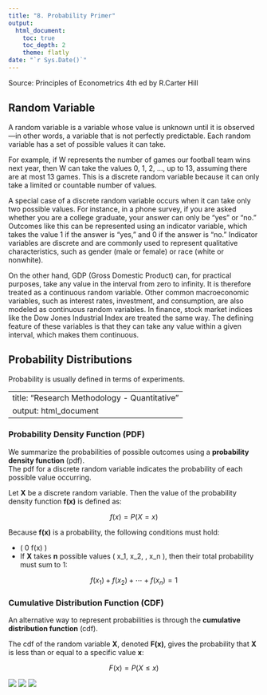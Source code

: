 ```yaml
---
title: "8. Probability Primer"
output: 
  html_document:
    toc: true
    toc_depth: 2
    theme: flatly
date: "`r Sys.Date()`"
---
```


Source: Principles of Econometrics 4th ed by R.Carter Hill

## Random Variable
A random variable is a variable whose value is unknown until it is observed—in other words, a variable that is not perfectly predictable. Each random variable has a set of possible values it can take.

For example, if W represents the number of games our football team wins next year, then W can take the values 0, 1, 2, ..., up to 13, assuming there are at most 13 games. This is a discrete random variable because it can only take a limited or countable number of values.

A special case of a discrete random variable occurs when it can take only two possible values. For instance, in a phone survey, if you are asked whether you are a college graduate, your answer can only be "yes" or "no." Outcomes like this can be represented using an indicator variable, which takes the value 1 if the answer is "yes," and 0 if the answer is "no." Indicator variables are discrete and are commonly used to represent qualitative characteristics, such as gender (male or female) or race (white or nonwhite).

On the other hand, GDP (Gross Domestic Product) can, for practical purposes, take any value in the interval from zero to infinity. It is therefore treated as a continuous random variable. Other common macroeconomic variables, such as interest rates, investment, and consumption, are also modeled as continuous random variables. In finance, stock market indices like the Dow Jones Industrial Index are treated the same way. The defining feature of these variables is that they can take any value within a given interval, which makes them continuous.

## Probability Distributions
Probability is usually defined in terms of experiments.

---
title: "Research Methodology - Quantitative"
output: html_document
---

### Probability Density Function (PDF)

We summarize the probabilities of possible outcomes using a **probability density function** (pdf).  
The pdf for a discrete random variable indicates the probability of each possible value occurring.

Let **X** be a discrete random variable. Then the value of the probability density function **f(x)** is defined as:

$$
f(x) = P(X = x)
$$

Because **f(x)** is a probability, the following conditions must hold:

- \( 0 \leq f(x) \leq 1 \)
- If **X** takes **n** possible values \( x_1, x_2, \ldots, x_n \), then their total probability must sum to 1:

$$
f(x_1) + f(x_2) + \cdots + f(x_n) = 1
$$

### Cumulative Distribution Function (CDF)

An alternative way to represent probabilities is through the **cumulative distribution function** (cdf).

The cdf of the random variable **X**, denoted **F(x)**, gives the probability that **X** is less than or equal to a specific value **x**:

$$
F(x) = P(X \leq x)
$$

![](gambar_ilustrasi_prob1.png)
![](gambar_ilustrasi_prob2.png)
![](gambar_ilustrasi_prob3.png)


